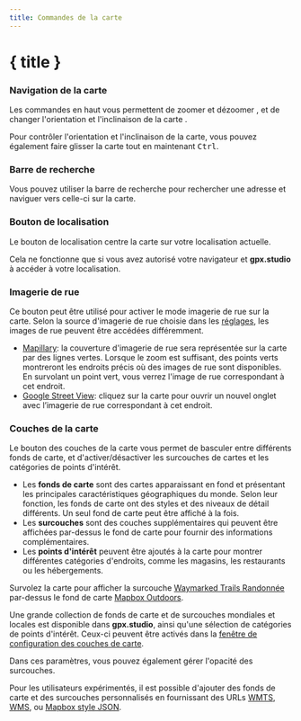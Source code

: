 ```yaml
---
title: Commandes de la carte
---
```


<script>
</script>

# { title }

### <Diff size="16" class="inline-block" style="margin-bottom: 2px" /> Navigation de la carte

Les commandes en haut vous permettent de zoomer <Plus size="16" class="inline-block" style="margin-bottom: 2px" /> et dézoomer <Minus size="16" class="inline-block" style="margin-bottom: 2px" />, et de changer l'orientation et l'inclinaison de la carte <Compass size="16" class="inline-block" style="margin-bottom: 2px" />.

<DocsNote>

Pour contrôler l'orientation et l'inclinaison de la carte, vous pouvez également faire glisser la carte tout en maintenant <kbd>Ctrl</kbd>.

</DocsNote>

### <Search size="16" class="inline-block" style="margin-bottom: 2px" /> Barre de recherche

Vous pouvez utiliser la barre de recherche pour rechercher une adresse et naviguer vers celle-ci sur la carte.

### <LocateFixed size="16" class="inline-block" style="margin-bottom: 2px" /> Bouton de localisation

Le bouton de localisation centre la carte sur votre localisation actuelle.

<DocsNote>

Cela ne fonctionne que si vous avez autorisé votre navigateur et <b>gpx.studio</b> à accéder à votre localisation.

</DocsNote>

### <PersonStanding size="16" class="inline-block" style="margin-bottom: 2px" /> Imagerie de rue

Ce bouton peut être utilisé pour activer le mode imagerie de rue sur la carte.
Selon la source d'imagerie de rue choisie dans les [réglages](./menu/settings), les images de rue peuvent être accédées différemment.

- <a href="https://www.mapillary.com/" target="_blank">Mapillary</a>: la couverture d'imagerie de rue sera représentée sur la carte par des lignes vertes. Lorsque le zoom est suffisant, des points verts montreront les endroits précis où des images de rue sont disponibles. En survolant un point vert, vous verrez l'image de rue correspondant à cet endroit.
- <a href="https://www.google.com/streetview/" target="_blank">Google Street View</a>: cliquez sur la carte pour ouvrir un nouvel onglet avec l’imagerie de rue correspondant à cet endroit.

### <Layers size="16" class="inline-block" style="margin-bottom: 2px" /> Couches de la carte

Le bouton des couches de la carte vous permet de basculer entre différents fonds de carte, et d'activer/désactiver les surcouches de cartes et les catégories de points d'intérêt.

- Les **fonds de carte** sont des cartes apparaissant en fond et présentant les principales caractéristiques géographiques du monde.
  Selon leur fonction, les fonds de carte ont des styles et des niveaux de détail différents.
  Un seul fond de carte peut être affiché à la fois.
- Les **surcouches** sont des couches supplémentaires qui peuvent être affichées par-dessus le fond de carte pour fournir des informations complémentaires.
- Les **points d'intérêt** peuvent être ajoutés à la carte pour montrer différentes catégories d'endroits, comme les magasins, les restaurants ou les hébergements.

<div class="flex flex-col items-center">
    <DocsLayers />
    <span class="text-sm text-center mt-2">
        Survolez la carte pour afficher la surcouche <a href="https://hiking.waymarkedtrails.org" target="_blank">Waymarked Trails Randonnée</a> par-dessus le fond de carte <a href="https://www.mapbox.com/maps/outdoors" target="_blank">Mapbox Outdoors</a>.
    </span>
</div>

Une grande collection de fonds de carte et de surcouches mondiales et locales est disponible dans **gpx.studio**, ainsi qu'une sélection de catégories de points d'intérêt.
Ceux-ci peuvent être activés dans la [fenêtre de configuration des couches de carte](./menu/settings).

Dans ces paramètres, vous pouvez également gérer l'opacité des surcouches.

Pour les utilisateurs expérimentés, il est possible d'ajouter des fonds de carte et des surcouches personnalisés en fournissant des URLs <a href="https://en.wikipedia.org/wiki/Web_Map_Tile_Service" target="_blank">WMTS</a>, <a href="https://en.wikipedia.org/wiki/Web_Map_Service" target="_blank">WMS</a>, ou <a href="https://docs.mapbox.com/help/glossary/style/" target="_blank">Mapbox style JSON</a>.
